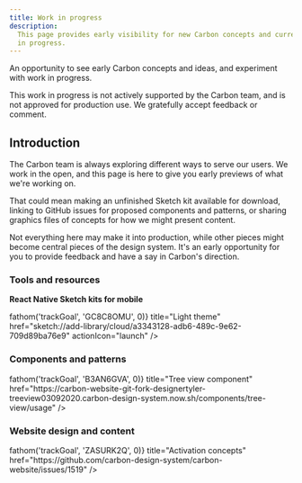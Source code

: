 ```yaml
---
title: Work in progress
description:
  This page provides early visibility for new Carbon concepts and current work
  in progress.
---
```


<PageDescription>

An opportunity to see early Carbon concepts and ideas, and experiment with work
in progress.

</PageDescription>

<InlineNotification>
  This work in progress is not actively supported by the Carbon team, and is not
  approved for production use. We gratefully accept feedback or comment.
</InlineNotification>

## Introduction

The Carbon team is always exploring different ways to serve our users. We work
in the open, and this page is here to give you early previews of what we're
working on.

That could mean making an unfinished Sketch kit available for download, linking
to GitHub issues for proposed components and patterns, or sharing graphics files
of concepts for how we might present content.

Not everything here may make it into production, while other pieces might become
central pieces of the design system. It's an early opportunity for you to
provide feedback and have a say in Carbon's direction.

### Tools and resources

**React Native Sketch kits for mobile**

<CardGroup>
  <MiniCard
    onClick={() => fathom('trackGoal', 'GC8C8OMU', 0)}
    title="Light theme"
    href="sketch://add-library/cloud/a3343128-adb6-489c-9e62-709d89ba76e9"
    actionIcon="launch"
  />
  <MiniCard
    title="Carbon Native Mobile (Dark theme)"
    href="sketch://add-library/cloud/1f59f590-6915-47b0-bf06-6fd66209b3b3"
    actionIcon="launch"
  />
  <MiniCard
    title="IBM Grid template (Native Mobile)"
    href="https://www.sketch.com/s/42e694ee-4b37-41c9-8c8f-480e2415d9de"
    actionIcon="launch"
  />
</CardGroup>

### Components and patterns

<CardGroup>
  <MiniCard
    onClick={() => fathom('trackGoal', 'B3AN6GVA', 0)}
    title="Tree view component"
    href="https://carbon-website-git-fork-designertyler-treeview03092020.carbon-design-system.now.sh/components/tree-view/usage"
  />
</CardGroup>

### Website design and content

<CardGroup>
  <MiniCard
    onClick={() => fathom('trackGoal', 'ZASURK2Q', 0)}
    title="Activation concepts"
    href="https://github.com/carbon-design-system/carbon-website/issues/1519"
  />
</CardGroup>
